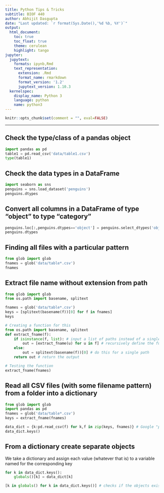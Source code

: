 ```yaml
---
title: Python Tips & Tricks
subtitle: BIOF 440
author: Abhijit Dasgupta
date: "Last updated: `r format(Sys.Date(),'%d %b, %Y')`"
output:
  html_document:
    toc: true
    toc_float: true
    theme: cerulean
    highlight: tango
jupyter:
  jupytext:
    formats: ipynb,Rmd
    text_representation:
      extension: .Rmd
      format_name: rmarkdown
      format_version: '1.2'
      jupytext_version: 1.10.3
  kernelspec:
    display_name: Python 3
    language: python
    name: python3
---
```


```r
knitr::opts_chunk$set(comment = "", eval=FALSE)
```

----

## Check the type/class of a pandas object
```python
import pandas as pd
table1 = pd.read_csv('data/table1.csv')
type(table1)
```

## Check the data types in a DataFrame

```python
import seaborn as sns
penguins = sns.load_dataset('penguins')
penguins.dtypes
```

## Convert all columns in a DataFrame of type "object" to type "category"

```python
penguins.loc[:,penguins.dtypes=='object'] = penguins.select_dtypes('object').apply(lambda x: x.astype('category'))
penguins.dtypes
```

<!-- #region hide_input=false -->
## Finding all files with a particular pattern
<!-- #endregion -->

```python
from glob import glob
fnames = glob('data/table*.csv')
fnames
```

## Extract file name without extension from path

```python
from glob import glob
from os.path import basename, splitext

fnames = glob('data/table*.csv')
keys = [splitext(basename(f))[0] for f in fnames]
keys
```

```python
# Creating a function for this
from os.path import basename, splitext
def extract_fname(f):
    if isinstance(f, list): # input a list of paths instead of a single path
        out = [extract_fname(u) for u in f] # recursively define the function
    else:
        out = splitext(basename(f))[0] # do this for a single path
    return out # return the output

```

```python
# Testing the function
extract_fname(fnames)
```

## Read all CSV files (with some filename pattern) from a folder into a dictionary

```python
from glob import glob
import pandas as pd
fnames = glob('data/table*.csv')
keys = extract_fname(fnames)

data_dict = {k:pd.read_csv(f) for k,f in zip(keys, fnames)} # Google "python zip"
data_dict.keys()
```

## From a dictionary create separate objects

We take a dictionary and assign each value (whatever that is) to a variable named for the corresponding key

```python
for k in data_dict.keys():
    globals()[k] = data_dict[k]

[k in globals() for k in data_dict.keys()] # checks if the objects exist in the Python environment
```
